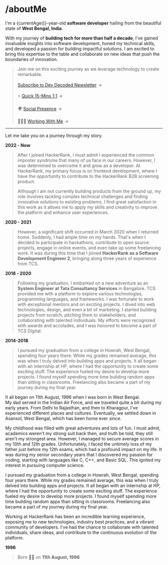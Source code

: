 
# /aboutMe

I'm a {currentAge()}-year-old **software developer** hailing from the beautiful state of **West Bengal, India**.

With my journey of **building tech for more than half a decade**, I've gained invaluable insights into software development, honed my technical skills, and developed a passion for building impactful solutions. I am excited to bring this expertise to the table and collaborate on new ideas that push the boundaries of innovation.

> Join me on this exciting journey as we leverage technology to create remarkable. \
> \
> [Subscribe to Dev Decoded Newsletter](https://souravdey.substack.com/) &#8594;\
> \
> ⚡️ [Quick 15-Mins 1:1](https://cal.com/souravdey/quick-chat) &#8594;\
> \
> 🌍 [Social Presence](/aboutMe/socialPresence) &#8594;\
> \
> 🧑🏻‍💻 [Working With Me](/aboutMe/workingWithMe) &#8594;


---

Let me take you on a journey through my story.

**2022 - Now**

> After I joined HackerRank, I must admit I experienced the common imposter syndrome that many of us face in our careers. However, I was determined to overcome it and grow as a developer. At HackerRank, my primary focus is on frontend development, where I have the opportunity to contribute to the HackerRank B2B screening product.
>
> Although I am not currently building products from the ground up, my role involves tackling complex technical challenges and finding innovative solutions to existing problems. I find great satisfaction in this work as it allows me to apply my skills and creativity to improve the platform and enhance user experiences.

**2020 - 2021**

> However, a significant shift occurred in March 2020 when I returned home. Suddenly, I had ample time on my hands. That's when I decided to participate in hackathons, contribute to open source projects, engage in online events, and even take up some freelancing work. It was during this time that I joined **HackerRank as a Software Development Engineer 2**, bringing along three years of experience from TCS.

**2018 - 2020**

> Following my graduation, I embarked on a new adventure as an **System Engineer at Tata Consultancy Services** in Bangalore. TCS provided me with a platform to explore various technologies, programming languages, and frameworks. I was fortunate to work with exceptional mentors and on exciting projects. I dived into web technologies, design, and even a bit of marketing. I started building projects from scratch, pitching them to stakeholders, and collaborating with talented individuals. My efforts were recognized with awards and accolades, and I was honored to become a part of TCS Digital.

**2014-2018**

> I pursued my graduation from a college in Howrah, West Bengal, spending four years there. While my grades remained average, this was when I truly delved into building apps and projects. It all began with an internship at HP, where I had the opportunity to create some exciting stuff. The experience fueled my desire to develop more projects. I found myself spending more time building random apps than sitting in classrooms. Freelancing also became a part of my journey during my final year.

It all began on 11th August, 1996 when I was born in West Bengal.\
My dad served in the Indian Air Force, and we traveled quite a bit during my early years. From Delhi to Rajasthan, and then to Kharagpur, I've experienced different places and cultures. Eventually, we settled down in Asansol, West Bengal, which has been home ever since.

My childhood was filled with great adventures and lots of fun. I must admit, academics weren't my strong suit back then, and truth be told, they still aren't my strongest area. However, I managed to secure average scores in my 10th and 12th grades. Unfortunately, I faced the untimely loss of my father just before my 12th exams, which had a profound impact on my life. It was during my senior secondary years that I discovered my passion for coding, starting with languages like C, C++, and Basic SQL. This ignited my interest in pursuing computer science.

I pursued my graduation from a college in Howrah, West Bengal, spending four years there. While my grades remained average, this was when I truly delved into building apps and projects. It all began with an internship at HP, where I had the opportunity to create some exciting stuff. The experience fueled my desire to develop more projects. I found myself spending more time building random apps than sitting in classrooms. Freelancing also became a part of my journey during my final year.

Working at HackerRank has been an incredible learning experience, exposing me to new technologies, industry best practices, and a vibrant community of developers. I've had the chance to collaborate with talented individuals, share ideas, and contribute to the continuous evolution of the platform.

**1996**

> Born 👶🏻 on **11th August, 1996**
